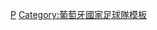 {{National squad
 | name      = 2008年歐洲足球錦標賽葡萄牙參賽名單
 | bg        = #B50000
 | fg        = gold
 |bordercolor= #006600
 | country   = 葡萄牙
 | flag      = Portugal
 | comp link = 2008年欧洲足球锦标赛
 | comp      = 2008年-{zh-hans:欧洲足球锦标赛;zh-hk:歐洲國家盃;zh-tw:歐洲足球錦標賽;}-
 | p1        = [[里卡多·佩雷拉 (1976年)|-{zh-hans:里卡多;zh-hk:列卡度;zh-tw:里卡多;}-]]
 | p2        = [[保羅·費拉拿|-{zh-hans:费雷拉;zh-hk:費拉拿;zh-tw:費雷拉;}-]]
 | p3        = [[布鲁诺·阿尔维斯|-{zh-hans:布鲁诺·阿尔维斯;zh-hk:般奴·艾維斯;zh-tw:布魯諾·阿爾維斯;}-]]
 | p4        = [[若泽·博辛瓦|-{zh-hans:博辛瓦;zh-hk:保辛華;zh-tw:博辛瓦;}-]]
 | p5        = [[费尔南多·梅拉|-{zh-hans:梅拉;zh-hk:美拉;zh-tw:梅拉;}-]]
 | p6        = [[劳尔·梅雷莱斯|-{zh-hans:梅雷莱斯;zh-hk:美利拉斯;zh-tw:美尼利斯;}-]]
 | p7        = [[基斯坦奴·朗拿度|-{zh-hans:基里斯蒂亚諾·罗纳尔多;zh-hk:基斯坦奴·朗拿度;zh-tw:基里斯蒂亞諾·羅納度;}-]]
 | p8        = [[佩蒂特|-{zh-hans:佩蒂特;zh-hk:比堤;zh-tw:佩蒂特;}-]]
 | p9        = [[乌戈·阿尔梅达|-{zh-hans:乌戈·阿尔梅达;zh-hk:曉高·艾美達;zh-tw:烏戈·阿爾梅達;}-]]
 | p10       = [[若昂·穆蒂尼奥|-{zh-hans:穆蒂尼奥;zh-hk:莫天奴;zh-tw:穆蒂尼奧;}-]] 
 | p11       = [[西芒·萨布罗萨|-{zh-hans:西芒;zh-hk:森馬奧;zh-tw:西芒·薩布羅薩;}-]]
 | p12       = [[努诺·埃斯皮里托·桑托|-{zh-hans:努诺;zh-hk:紐奴;zh-tw:勞諾;}-]]
 | p13       = [[米格尔·蒙泰罗|-{zh-hans:米格尔;zh-hk:米基爾;zh-tw:米格爾;}-]]
 | p14       = [[若热·里贝罗|-{zh-hans:里贝罗;zh-hk:佐治·列比路;zh-tw:里貝羅;}-]]
 | p15       = [[佩佩|-{zh-hans:佩佩;zh-hk:比比;zh-tw:佩佩;}-]]
 | p16       = [[里卡多·卡瓦略|-{zh-hans:卡瓦略;zh-hk:卡華路;zh-tw:卡瓦略;}-]]
 | p17       = [[列卡度·哥利斯馬|-{zh-hans:夸雷斯马;zh-hk:哥利斯馬;zh-tw:夸雷斯馬;}-]]
 | p18       = [[米格尔·维罗索|-{zh-hans:维罗索;zh-hk:維洛素;zh-tw:維羅索;}-]]
 | p19       = [[蘭尼|-{zh-hans:纳尼;zh-hk:蘭尼;zh-tw:納尼;}-]]
 | p20       = [[迪高|-{zh-hans:德科;zh-hk:迪高;zh-tw:德科;}-]]
 | p21       = [[努诺·戈麦斯|-{zh-hans:努诺·戈麦斯;zh-hk:紐奴·高美斯;zh-tw:勞諾·戈麥斯;}-]] [[File:Captain sports.svg|10px|link=隊長 (足球)|alt=队长]]
 | p22       = [[鲁伊·帕特里西奥|-{zh-hans:帕特里西奥;zh-hk:柏迪斯奧;zh-tw:帕特里西奧;}-]] 
 | p23       = [[埃尔德·波斯蒂加|-{zh-hans:波斯蒂加;zh-hk:保斯迪加;zh-tw:波斯蒂加;}-]]
 | coach     = [[路易斯·菲利佩·斯科拉里|-{zh-hans:斯科拉里;zh-hk:史高拉利;zh-tw:斯科拉里;}-]]
}}<noinclude>
[[Category:2008年歐洲足球錦標賽參賽名單模板|P]]
[[Category:葡萄牙國家足球隊模板]]
</noinclude>